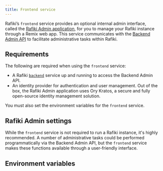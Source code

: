 ```yaml
---
title: Frontend service
---
```



Rafiki’s <LinkOut href="https://github.com/interledger/rafiki/tree/main/packages/frontend">`frontend`</LinkOut> service provides an optional internal admin interface, called the [Rafiki Admin application](/admin/admin-user-guide), for you to manage your Rafiki instance through a <LinkOut href="https://remix.run/">Remix</LinkOut> web app. This service communicates with the [Backend Admin API](/apis/graphql/admin-api-overview#backend-admin-api) to facilitate administrative tasks within Rafiki.

## Requirements

The following are required when using the `frontend` service:

- A Rafiki [`backend`](/integration/deployment/services/backend-service) service up and running to access the Backend Admin API.
- An identity provider for authentication and user management. Out of the box, the Rafiki Admin application uses <LinkOut href="https://www.ory.sh/docs/kratos/ory-kratos-intro">Ory Kratos</LinkOut>, a secure and fully open-source identity management solution.

<KratosWarn />

You must also set the environment variables for the `frontend` service.

## Rafiki Admin settings

While the `frontend` service is not required to run a Rafiki instance, it's highly recommended. A number of administrative tasks could be performed programmatically via the Backend Admin API, but the `frontend` service makes these functions available through a user-friendly interface.

## Environment variables

<Frontend />
